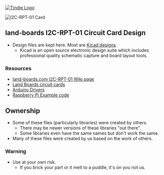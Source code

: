 <a href="https://www.tindie.com/products/7001/"><img src="http://land-boards.com/blwiki/images/5/51/Tindie-mediums.png" alt="Tindie Logo"></img></a>

<img src="http://land-boards.com/blwiki/images/0/0c/I2C-RPT-01_P1861_720PX.jpg" alt="I2C-RPT-01 Card"></img>

== land-boards I2C-RPT-01 Circuit Card Design ==

* Design files are kept here. Most are [http://www.kicad-pcb.org/display/KICAD/KiCad+EDA+Software+Suite/ Kicad designs].
** Kicad is an open source electronic design suite which includes professional quality schematic capture and board layout tools.

=== Resources ===

* [http://land-boards.com/blwiki/index.php?title=I2C-RPT land-boards.com I2C-RPT-01 Wiki page]
* [http://land-boards.com/blwiki/index.php Land Boards circuit cards]
* [https://github.com/land-boards/lb-Arduino-Code/tree/master/LBCards/I2CRPT01 Arduino Drivers]
* [https://github.com/land-boards/RasPi/tree/master/RPI-I2C-Hub Raspberry Pi Example code]

== Ownership ==

* Some of these files (particularly libraries) were created by others.
** There may be newer versions of these libraries "out there".
** Some libraries even have the same names but don't work the same.
* Many of these files were created by us based on the work of others.

=== Warning ===

* Use at your own risk.
** If you brick your part or it melt to a puddle, it's on you not us.
